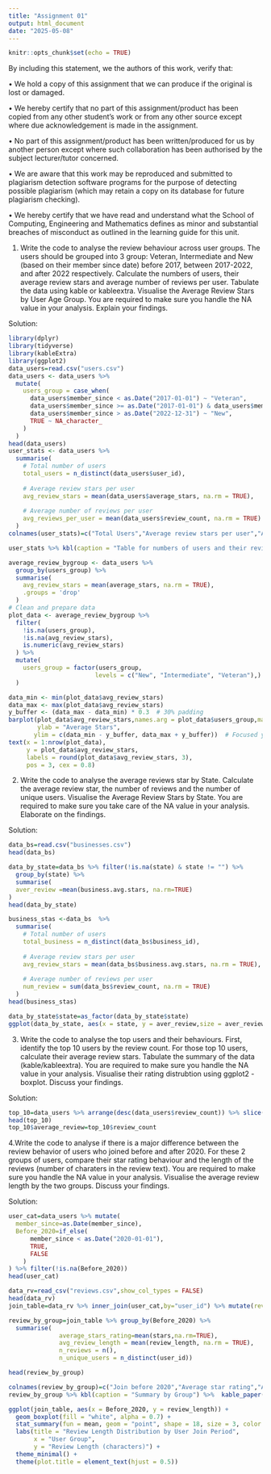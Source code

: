 ```yaml
---
title: "Assignment 01"
output: html_document
date: "2025-05-08"
---
```


```r
knitr::opts_chunk$set(echo = TRUE)
```

By including this statement, we the authors of this work, verify that:

• We hold a copy of this assignment that we can produce if the original is lost or damaged.

• We hereby certify that no part of this assignment/product has been copied from any other student’s
work or from any other source except where due acknowledgement is made in the assignment.

• No part of this assignment/product has been written/produced for us by another person except where such collaboration has been authorised by the subject lecturer/tutor concerned.

• We are aware that this work may be reproduced and submitted to plagiarism detection software programs for the purpose of detecting possible plagiarism (which may retain a copy on its database for future plagiarism checking).

• We hereby certify that we have read and understand what the School of Computing, Engineering and Mathematics defines as minor and substantial breaches of misconduct as outlined in the learning
guide for this unit.


1. Write the code to analyse the review behaviour across user groups. The users should be grouped into 3 group: Veteran, Intermediate and New (based on their member since date) before 2017, between 2017-2022, and after 2022 respectively. Calculate the numbers of users, their average review stars and average number of reviews per user. Tabulate the data using kable or kableextra. Visualise the Average Review Stars by User Age Group. You are required to make sure you handle the NA value in your analysis. Explain your findings.

Solution:

```r
library(dplyr)
library(tidyverse)
library(kableExtra)
library(ggplot2)
data_users=read.csv("users.csv")
data_users <- data_users %>%
  mutate(
    users_group = case_when(
      data_users$member_since < as.Date("2017-01-01") ~ "Veteran",
      data_users$member_since >= as.Date("2017-01-01") & data_users$member_since <= as.Date("2022-12-31") ~ "Intermediate",
      data_users$member_since > as.Date("2022-12-31") ~ "New",
      TRUE ~ NA_character_
    )
  )
head(data_users)
user_stats <- data_users %>%
  summarise(
    # Total number of users
    total_users = n_distinct(data_users$user_id),
    
    # Average review stars per user
    avg_review_stars = mean(data_users$average_stars, na.rm = TRUE),
    
    # Average number of reviews per user
    avg_reviews_per_user = mean(data_users$review_count, na.rm = TRUE)
  )
colnames(user_stats)=c("Total Users","Average review stars per user","Average number of reviews per user")
```


```r
user_stats %>% kbl(caption = "Table for numbers of users and their reviews") %>%  kable_paper("hover",full_width=F,html_font = "Camberia")
```

```r
average_review_bygroup <- data_users %>% 
  group_by(users_group) %>%  
  summarise(
    avg_review_stars = mean(average_stars, na.rm = TRUE), 
    .groups = 'drop'
  )
# Clean and prepare data
plot_data <- average_review_bygroup %>%
  filter(
    !is.na(users_group),
    !is.na(avg_review_stars),
    is.numeric(avg_review_stars)
  ) %>%
  mutate(
    users_group = factor(users_group,
                        levels = c("New", "Intermediate", "Veteran"),)
  )

data_min <- min(plot_data$avg_review_stars)
data_max <- max(plot_data$avg_review_stars)
y_buffer <- (data_max - data_min) * 0.3  # 30% padding
barplot(plot_data$avg_review_stars,names.arg = plot_data$users_group,main = "Average Review Stars by User Group",
        ylab = "Average Stars",
       ylim = c(data_min - y_buffer, data_max + y_buffer))  # Focused y-axis)
text(x = 1:nrow(plot_data), 
     y = plot_data$avg_review_stars,
     labels = round(plot_data$avg_review_stars, 3),
     pos = 3, cex = 0.8)
```



2. Write the code to analyse the average reviews star by State. Calculate the average review star, the
number of reviews and the number of unique users. Visualise the Average Review Stars by State.
You are required to make sure you take care of the NA value in your analysis. Elaborate on the
findings.

Solution:


```r
data_bs=read.csv("businesses.csv")
head(data_bs)
```
```r
data_by_state=data_bs %>% filter(!is.na(state) & state != "") %>% 
  group_by(state) %>% 
  summarise(
  aver_review =mean(business.avg.stars, na.rm=TRUE)
)
head(data_by_state)
```

```r
business_stas <-data_bs  %>%
  summarise(
    # Total number of users
    total_business = n_distinct(data_bs$business_id),
    
    # Average review stars per user
    avg_review_stars = mean(data_bs$business.avg.stars, na.rm = TRUE),
    
    # Average number of reviews per user
    num_review = sum(data_bs$review_count, na.rm = TRUE)
  )
head(business_stas)
```


```r
data_by_state$state=as_factor(data_by_state$state)
ggplot(data_by_state, aes(x = state, y = aver_review,size = aver_review))+geom_point(alpha=0.5)+theme_minimal()+ theme(axis.text.x = element_text(angle = 90, vjust = 0.5)) # Rotate axis label
```









3. Write the code to analyse the top users and their behaviours. First, identify the top 10 users by the
review count. For those top 10 users, calculate their average review stars. Tabulate the summary of
the data (kable/kableextra). You are required to make sure you handle the NA value in your analysis.
Visualise their rating distrubtion using ggplot2 - boxplot. Discuss your findings.


Solution:

```r
top_10=data_users %>% arrange(desc(data_users$review_count)) %>% slice(1:10)
head(top_10)
top_10$average_review=top_10$review_count
```


4.Write the code to analyse if there is a major difference between the review behavior of users who
joined before and after 2020. For these 2 groups of users, compare their star rating behaviour and
the length of the reviews (number of charaters in the review text). You are required to make sure
you handle the NA value in your analysis. Visualise the average review length by the two groups.
Discuss your findings.


Solution:

```r
user_cat=data_users %>% mutate(
  member_since=as.Date(member_since),
  Before_2020=if_else(
      member_since < as.Date("2020-01-01"), 
      TRUE, 
      FALSE
    )
) %>% filter(!is.na(Before_2020))
head(user_cat)
```


```r
data_rv=read_csv("reviews.csv",show_col_types = FALSE)
head(data_rv)
join_table=data_rv %>% inner_join(user_cat,by="user_id") %>% mutate(review_length=nchar(text)) %>% filter(!is.na(stars),!is.na(review_length))

```


```r
review_by_group=join_table %>% group_by(Before_2020) %>% 
  summarise(
              average_stars_rating=mean(stars,na.rm=TRUE),
              avg_review_length = mean(review_length, na.rm = TRUE),    
              n_reviews = n(),
              n_unique_users = n_distinct(user_id))

head(review_by_group)
```


```r
colnames(review_by_group)=c("Join before 2020","Average star rating","Average length of review ", "Number of reviews","Number of users")
review_by_group %>% kbl(caption = "Summary by Group") %>%  kable_paper("hover",full_width=F,html_font = "Camberia")
```


```r
ggplot(join_table, aes(x = Before_2020, y = review_length)) +
  geom_boxplot(fill = "white", alpha = 0.7) +
  stat_summary(fun = mean, geom = "point", shape = 18, size = 3, color = "red") +
  labs(title = "Review Length Distribution by User Join Period",
       x = "User Group",
       y = "Review Length (characters)") +
  theme_minimal() +
  theme(plot.title = element_text(hjust = 0.5))
```





